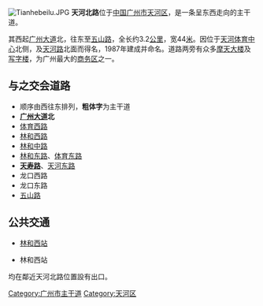 [[File:Tianhebeilu.JPG|thumb]]
'''天河北路'''位于[[中国|中国]][[广州市|广州市]][[天河区|天河区]]，是一条呈东西走向的主干道。

其西起[[广州大道|广州大道]]北，往东至[[五山路|五山路]]，全长约3.2[[公里|公里]]，宽44[[米_(單位)|米]]。因位于[[天河体育中心|天河体育中心]]北侧，及[[天河路_(广州)|天河路]]北面而得名，1987年建成并命名。道路两旁有众多[[广州摩天大楼|摩天大楼]]及[[写字楼|写字楼]]，为广州最大的[[商务区|商务区]]之一。

== 与之交会道路 ==
*顺序由西往东排列，'''粗体字'''为主干道
*'''[[广州大道|广州大道]]北'''
*[[体育西路_(广州)|体育西路]]
*[[林和西路|林和西路]]
*[[林和中路|林和中路]]
*[[林和东路|林和东路]]、[[体育东路|体育东路]]
*'''[[天寿路|天寿路]]'''、[[天河东路|天河东路]]
*龙口西路
*龙口东路
*[[五山路|五山路]]
==公共交通==
*{{廣州地鐵路線鏈接|3|SL}}[[林和西站|林和西站]]
*{{廣州地鐵路線鏈接|APM|SL}}林和西站
均在鄰近天河北路位置設有出口。
{{广州主要道路}}
[[Category:广州市主干道|Category:广州市主干道]]
[[Category:天河区|Category:天河区]]
